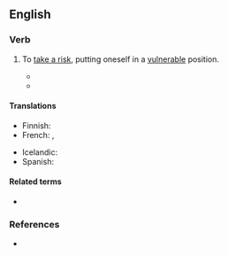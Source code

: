 ==English==

===Verb===
{{en-verb|stick<,,stuck> one's neck out}}

# {{lb|en|idiomatic}} To [[take a risk]], putting oneself in a [[vulnerable]] position.
#* {{RQ:Wodehouse Offing|chapter=XVI|passage=Uncle Tom's study was a place I seldom entered during my visits to Brinkley Court, because when I did go there he always grabbed me and started to talk about old silver, whereas if he caught me in the open he often touched on other topics, and the way I looked at it was that there was no sense in '''sticking one's neck out'''. It was more than a year since I had been inside this sanctum [...]}}
#* {{quote-journal|en|date=2021 January 27|author=Christian Wolmar|title=Investment, not cuts, is how to generate a big 'return to rail'|journal=RAIL|issue=923|page=47|text=And unfortunately, while Secretary of State for Transport Grant Shapps (one of the few half-competent ministers in the Cabinet) is clever enough to understand this, he does not really care enough to '''stick his neck out''', given that he is very likely to be heading off for a bigger job in the inevitable Cabinet reshuffle once the virus is under control.}}

====Translations====
{{trans-top|putting oneself in a vulnerable position}}
* Finnish: {{t|fi|[[vaarantaa]] [[itsensä]]}}
* French: {{t+|fr|se mouiller}}, {{t+|fr|mouiller sa chemise}}
{{trans-mid}}
* Icelandic: {{t|is|gefa höggstað á sér}}
* Spanish: {{t+|es|mojarse}}
{{trans-bottom}}

====Related terms====
* {{l|en|wind one's neck in}}

===References===
* {{R:Lexico}}